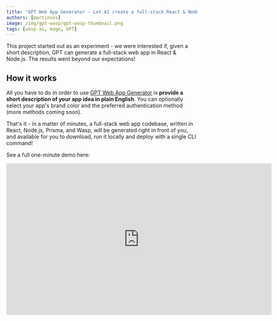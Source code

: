 ```yaml
---
title: 'GPT Web App Generator - Let AI create a full-stack React & Node.js codebase based on your description 🤖🤯'
authors: [martinsos]
image: /img/gpt-wasp/gpt-wasp-thumbnail.png
tags: [wasp-ai, mage, GPT]
---
```




<ImgWithCaption source="img/gpt-wasp/thumbnail-yellow.png" />

This project started out as an experiment - we were interested if, given a short description, GPT can generate a full-stack web app in React & Node.js. The results went beyond our expectations!

## How it works

All you have to do in order to use [GPT Web App Generator](https://usemage.ai/) is **provide a short description of your app idea in plain English**. You can optionally select your app's brand color and the preferred authentication method (more methods coming soon).

<ImgWithCaption source="img/gpt-wasp/how-it-works.gif" caption="1. Describe your app 2. Pick the color 3. Generate your app 🚀" />

That's it - in a matter of minutes, a full-stack web app codebase, written in React, Node.js, Prisma, and Wasp, will be generated right in front of you, and available for you to download, run it locally and deploy with a single CLI command!

See a full one-minute demo here:

<div className="flex justify-center">
  <iframe width="700" height="400" src="https://www.youtube.com/embed/u0MVsPb2MP8" title="YouTube video player" frameborder="0" allow="accelerometer; autoplay; clipboard-write; encrypted-media; gyroscope; picture-in-picture; web-share" allowfullscreen />
</div>

<br />

Check out [this blog post](https://wasp.sh/blog/2023/07/17/how-we-built-gpt-web-app-generator) if you are interested in technical details of how implemented the Generator!

## The stack 📚

Besides React & Node.js, GPT Web App Generator uses [Prisma](https://www.prisma.io/) and [Wasp](https://github.com/wasp-lang/wasp).

[Prisma](https://www.prisma.io/) is a type-safe database ORM built on top of PostgreSQL. It makes it easy to deal with data models and database migrations.

[Wasp](https://github.com/wasp-lang/wasp) is a batteries-included, full-stack framework for React & Node.js. It takes care of everything from front-end to back-end and database along with authentication, sending emails, async jobs, deployment, and more.

Additionaly, all the code behind GPT Web App Generator is completely open-source: [web app](https://github.com/wasp-lang/wasp/tree/main/mage), [GPT code agent](https://github.com/wasp-lang/wasp/tree/main/waspc/src/Wasp/AI).

## What kind of apps can I build with it?

:::caution

Since this is a GPT-powered project, it's output is not 100% deterministic and small mistakes will sometimes occur in the generated code. For the typical examples of web apps (as seen below) they are usually very minor and straightforward to fix.
If you get stuck, [ping us on our Discord](https://discord.gg/rzdnErX).

:::

The generated apps are full-stack and consist of front-end, back-end and database. Here are few of the examples we successfully created:

### My Plants - track your plants' watering schedule 🌱🚰

<ImgWithCaption source="img/gpt-wasp/my-plants.png" />

- See the generated code and run it yourself [here](https://usemage.ai/result/3bb5dca2-f134-4f96-89d6-0812deab6e0c)

This app does exactly what it says - makes sure that you water your plants on time! It comes with a fully functioning front-end, back-end and the database with `User` and `Plant` entities. It also features a [full-stack authentication](/blog/2023/04/12/auth-ui) (username & password) and a Tailwind-based design.

The next step would be to add more advanced features, such as email reminders (via [Wasp email sending support](/docs/advanced/email)) when it is time to water your plant.

You can see and download the [entire source code](https://usemage.ai/result/3bb5dca2-f134-4f96-89d6-0812deab6e0c) and add more features and deploy the app yourself!

### ToDo app - a classic ✅

<ImgWithCaption source="img/gpt-wasp/todo-app.png" />

- See the generated code and run it yourself [here](https://usemage.ai/result/07ed440a-3155-4969-b3f5-2031fb1f622f)

What kind of a demo would this be if it didn't include a ToDo app? GPT Web App Generator successfully scaffolded it, along with all the basic functionality - creating and marking a task as done.

With the foundations in place (full-stack code, authentication, Tailwind CSS design) you can [see & download the code here](https://usemage.ai/result/07ed440a-3155-4969-b3f5-2031fb1f622f) and try it yourself!

### Limitations

In order to reduce the complexity and therefore mistakes GPT makes, for this first version of Generator we went with the following limitations regarding generated apps:

1. No additional npm dependencies.
2. No additional files beyond Wasp Pages (React) and Operations (Node). So no additional files with React components, CSS, utility JS, images or similar.
3. No TypeScript, just Javascript.
4. No advanced Wasp features (e.g. Jobs, Auto CRUD, Websockets, Social Auth, email sending, …).

## Summary & next steps

As mentioned above, our goal was to test whether GPT can be effectively used to generate full-stack web applications with React & Node.js. While it's now obvious it can, we have lot of ideas for new features and improvements.

### Challenges

While we were expecting the main issue to be the size of context that GPT has, it turned out to be that the bigger issue is its “smarts”, which determine things like its planning capabilities, capacity to follow provided instructions (we had quite some laughs observing how it sometimes ignores our instructions), and capacity to not do silly mistakes. We saw GPT4 give better results than GPT3.5, but both still make mistakes, and GPT4 is also quite slow/expensive. Therefore we are quite excited about the further developments in the field of AI / LLMs, as they will directly affect the quality of the output for the tools like our Generator.

### Next features wishlist

1. Get feedback on this initial experiment - both on the Generator and the Wasp as a framework itself: best place to leave us feedback is on our [Discord](https://discord.com/invite/rzdnErX).
2. Further improve code agent & web app.
3. Release new version of `wasp` CLI that allows generating new Wasp project by providing short description via CLI. Our code agent will then use GPT to generate project on the disk. This is already ready and should be coming out soon.
4. Also allow Wasp users to use code agent for scaffolding specific parts of their Wasp app → you want to add a new Wasp Page (React)? Run our code agent via Wasp CLI or via Wasp vscode extension and have it generated for you, with initial logic already implemented.
5. As LLMs progress, try some alternative approaches, e.g. try fine-tuning an LLM with knowledge about Wasp, or give LLM more freedom while generating files and parts of the codebase.
6. Write a detailed blog post about how we implemented the Generator, which techniques we used, how we designed our prompts, what worked and what didn’t work, … .

## Support us! ⭐️

If you wish to express your support for what we are doing, consider giving us a [star on Github](https://github.com/wasp-lang/wasp)! Everything we do at Wasp is open source, and your support motivates us and helps us to keep making web app development easier and with less boilerplate.
